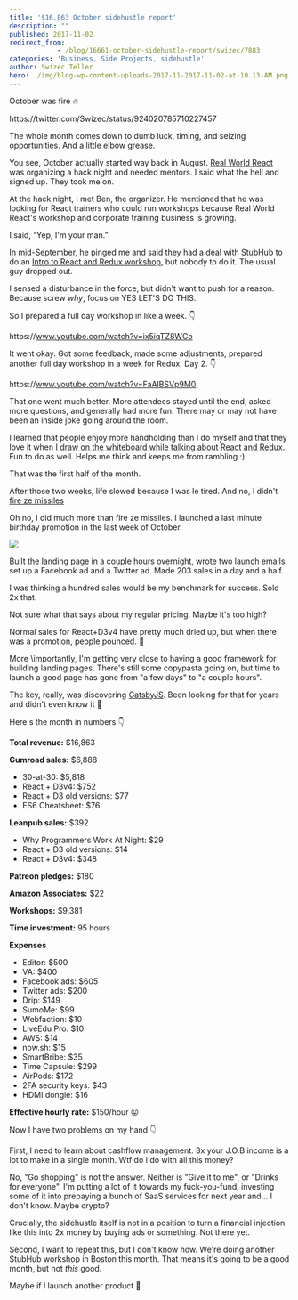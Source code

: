 ```yaml
---
title: '$16,863 October sidehustle report'
description: ""
published: 2017-11-02
redirect_from: 
            - /blog/16661-october-sidehustle-report/swizec/7883
categories: 'Business, Side Projects, sidehustle'
author: Swizec Teller
hero: ./img/blog-wp-content-uploads-2017-11-2017-11-02-at-10.13-AM.png
---
```

October was fire 🔥



https&#x3A;//twitter.com/Swizec/status/924020785710227457



The whole month comes down to dumb luck, timing, and seizing opportunities. And a little elbow grease.



You see, October actually started way back in August. [Real World React](https://www.meetup.com/Real-World-React/events/242620292/) was organizing a hack night and needed mentors. I said what the hell and signed up. They took me on.



At the hack night, I met Ben, the organizer. He mentioned that he was looking for React trainers who could run workshops because Real World React's workshop and corporate training business is growing.



I said, “Yep, I'm your man.”



In mid-September, he pinged me and said they had a deal with StubHub to do an [Intro to React and Redux workshop](https://www.youtube.com/watch?v=ix5iqTZ8WCo), but nobody to do it. The usual guy dropped out.



I sensed a disturbance in the force, but didn't want to push for a reason. Because screw _why_, focus on YES LET'S DO THIS.



So I prepared a full day workshop in like a week. 👇



https&#x3A;//www.youtube.com/watch?v=ix5iqTZ8WCo



It went okay. Got some feedback, made some adjustments, prepared another full day workshop in a week for Redux, Day 2. 👇



https&#x3A;//www.youtube.com/watch?v=FaAlBSVp9M0



That one went much better. More attendees stayed until the end, asked more questions, and generally had more fun. There may or may not have been an inside joke going around the room.



I learned that people enjoy more handholding than I do myself and that they love it when [I draw on the whiteboard while talking about React and Redux](https://swizec.com/blog/teaching-stubhub-react-redux/swizec/7860). Fun to do as well. Helps me think and keeps me from rambling :)



That was the first half of the month.



After those two weeks, life slowed because I was le tired. And no, I didn't [fire ze missiles](https://www.youtube.com/watch?v=kCpjgl2baLs)



Oh no, I did much more than fire ze missiles. I launched a last minute birthday promotion in the last week of October.



![](./img/blog-wp-content-uploads-2017-11-2017-11-02-at-10.13-AM.png)



Built [the landing page](https://swizec.com/30) in a couple hours overnight, wrote two launch emails, set up a Facebook ad and a Twitter ad. Made 203 sales in a day and a half.



I was thinking a hundred sales would be my benchmark for success. Sold 2x that.



Not sure what that says about my regular pricing. Maybe it's too high?



Normal sales for React+D3v4 have pretty much dried up, but when there was a promotion, people pounced. 🤔



More \\importantly, I'm getting very close to having a good framework for building landing pages. There's still some copypasta going on, but time to launch a good page has gone from "a few days" to "a couple hours".



The key, really, was discovering [GatsbyJS](https://www.gatsbyjs.org/). Been looking for that for years and didn't even know it 🤙



Here's the month in numbers 👇



**Total revenue:** $16,863



**Gumroad sales:** $6,888



- 30-at-30: $5,818
- React + D3v4: $752
- React + D3 old versions: $77
- ES6 Cheatsheet: $76



**Leanpub sales:** $392



- Why Programmers Work At Night: $29
- React + D3 old versions: $14
- React + D3v4: $348



**Patreon pledges:** $180



**Amazon Associates:** $22



**Workshops:** $9,381



**Time investment:** 95 hours



**Expenses**



- Editor: $500
- VA: $400
- Facebook ads: $605
- Twitter ads: $200
- Drip: $149
- SumoMe: $99
- Webfaction: $10
- LiveEdu Pro: $10
- AWS: $14
- now.sh: $15
- SmartBribe: $35
- Time Capsule: $299
- AirPods: $172
- 2FA security keys: $43
- HDMI dongle: $16



**Effective hourly rate:** $150/hour 😛



Now I have two problems on my hand 👇



First, I need to learn about cashflow management. 3x your J.O.B income is a lot to make in a single month. Wtf do I do with all this money?



No, "Go shopping" is not the answer. Neither is "Give it to me", or "Drinks for everyone". I'm putting a lot of it towards my fuck-you-fund, investing some of it into prepaying a bunch of SaaS services for next year and… I don't know. Maybe crypto?



Crucially, the sidehustle itself is not in a position to turn a financial injection like this into 2x money by buying ads or something. Not there yet.



Second, I want to repeat this, but I don't know how. We're doing another StubHub workshop in Boston this month. That means it's going to be a good month, but not _this_ good.



Maybe if I launch another product 🤔